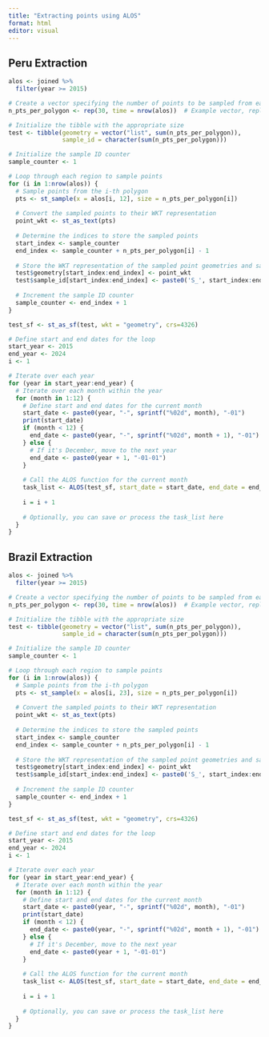 ```yaml
---
title: "Extracting points using ALOS"
format: html
editor: visual
---
```


## Peru Extraction

```r
alos <- joined %>% 
  filter(year >= 2015)

# Create a vector specifying the number of points to be sampled from each polygon
n_pts_per_polygon <- rep(30, time = nrow(alos))  # Example vector, replace with your desired values

# Initialize the tibble with the appropriate size
test <- tibble(geometry = vector("list", sum(n_pts_per_polygon)),
               sample_id = character(sum(n_pts_per_polygon)))

# Initialize the sample ID counter
sample_counter <- 1

# Loop through each region to sample points
for (i in 1:nrow(alos)) {
  # Sample points from the i-th polygon
  pts <- st_sample(x = alos[i, 12], size = n_pts_per_polygon[i])
  
  # Convert the sampled points to their WKT representation
  point_wkt <- st_as_text(pts)
  
  # Determine the indices to store the sampled points
  start_index <- sample_counter
  end_index <- sample_counter + n_pts_per_polygon[i] - 1
  
  # Store the WKT representation of the sampled point geometries and sample IDs in the test tibble
  test$geometry[start_index:end_index] <- point_wkt
  test$sample_id[start_index:end_index] <- paste0('S_', start_index:end_index)
        
  # Increment the sample ID counter
  sample_counter <- end_index + 1
}

test_sf <- st_as_sf(test, wkt = "geometry", crs=4326)

```

```r
# Define start and end dates for the loop
start_year <- 2015
end_year <- 2024
i <- 1

# Iterate over each year
for (year in start_year:end_year) {
  # Iterate over each month within the year
  for (month in 1:12) {
    # Define start and end dates for the current month
    start_date <- paste0(year, "-", sprintf("%02d", month), "-01")
    print(start_date)
    if (month < 12) {
      end_date <- paste0(year, "-", sprintf("%02d", month + 1), "-01")
    } else {
      # If it's December, move to the next year
      end_date <- paste0(year + 1, "-01-01")
    }
    
    # Call the ALOS function for the current month
    task_list <- ALOS(test_sf, start_date = start_date, end_date = end_date, file_prefix = as.character(i))
    
    i = i + 1
    
    # Optionally, you can save or process the task_list here
  }
}
```

## Brazil Extraction

```r
alos <- joined %>% 
  filter(year >= 2015)

# Create a vector specifying the number of points to be sampled from each polygon
n_pts_per_polygon <- rep(30, time = nrow(alos))  # Example vector, replace with your desired values

# Initialize the tibble with the appropriate size
test <- tibble(geometry = vector("list", sum(n_pts_per_polygon)),
               sample_id = character(sum(n_pts_per_polygon)))

# Initialize the sample ID counter
sample_counter <- 1

# Loop through each region to sample points
for (i in 1:nrow(alos)) {
  # Sample points from the i-th polygon
  pts <- st_sample(x = alos[i, 23], size = n_pts_per_polygon[i])
  
  # Convert the sampled points to their WKT representation
  point_wkt <- st_as_text(pts)
  
  # Determine the indices to store the sampled points
  start_index <- sample_counter
  end_index <- sample_counter + n_pts_per_polygon[i] - 1
  
  # Store the WKT representation of the sampled point geometries and sample IDs in the test tibble
  test$geometry[start_index:end_index] <- point_wkt
  test$sample_id[start_index:end_index] <- paste0('S_', start_index:end_index)
        
  # Increment the sample ID counter
  sample_counter <- end_index + 1
}

test_sf <- st_as_sf(test, wkt = "geometry", crs=4326)

```

```r
# Define start and end dates for the loop
start_year <- 2015
end_year <- 2024
i <- 1

# Iterate over each year
for (year in start_year:end_year) {
  # Iterate over each month within the year
  for (month in 1:12) {
    # Define start and end dates for the current month
    start_date <- paste0(year, "-", sprintf("%02d", month), "-01")
    print(start_date)
    if (month < 12) {
      end_date <- paste0(year, "-", sprintf("%02d", month + 1), "-01")
    } else {
      # If it's December, move to the next year
      end_date <- paste0(year + 1, "-01-01")
    }
    
    # Call the ALOS function for the current month
    task_list <- ALOS(test_sf, start_date = start_date, end_date = end_date, file_prefix = as.character(i))
    
    i = i + 1
    
    # Optionally, you can save or process the task_list here
  }
}
```

